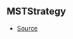 ## MSTStrategy



- [Source](https://github.com/Androz2091/discord-player/blob/8b29b68/packages/equalizer/src/audio/MonoStereoTransformer.ts#L9)